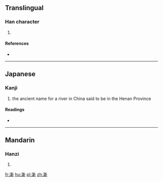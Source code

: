 ==Translingual==

===Han character===
{{Han char|rn=85|rad=水|as=13|sn=16|four=|canj=EYDL,XEYDL}}

# {{defn|Han|sort=水13}}

====References====
* {{Han ref|kx=0653.300|dkj=18415|hdz=31764.020|uh=6FB5|ud=28597}}

----

==Japanese==

===Kanji===
{{ja-kanji|grade=|rs=水13}}

# the ancient name for a river in China said to be in the Henan Province

====Readings====
* {{ja-readings|on=[[しん]] (shin)|kun=}}

----

==Mandarin==

===Hanzi===
{{cmn-hanzi|pin=[[zhēn]] ([[zhen1]])|wg=chen<sup>1</sup>}}

# {{defn|lang=cmn|sort=水13}}

[[fr:澵]]
[[hu:澵]]
[[pl:澵]]
[[zh:澵]]